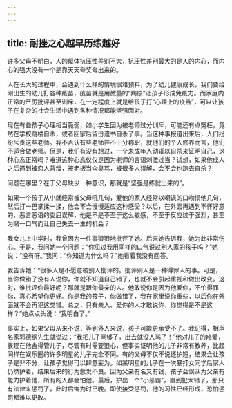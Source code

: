 ```yaml
---
---
---
```

title: 耐挫之心越早历练越好
---




许多父母不明白，人的躯体抗压性差别不大，抗压性差别最大的是人的内心，而内心的强大没有一个是靠天天夸奖夸出来的。

人在长大的过程中，会遇到什么样的情境很难预料，为了幼儿健康成长，我们要给刚出生的幼儿打各种疫苗，疫苗就是用微量的“病原”让孩子形成免疫力。而家庭内正常的严厉批评甚至训斥，在一定程度上就是给孩子打“心理上的疫苗”，可以让孩子在复杂的社会生活中遇到各种情况都能坚强面对。

现在有些孩子心理相当脆弱，如小学生因为被老师过分训斥，可能还有点冤枉，竟然在学校跳楼自杀，或者回家后留份遗书自杀了事。当这种事报道出来后，人们纷纷斥责这些老师。我不否认有些老师并不十分称职，就他们的个人修养而言，他们不适合做老师。但是，我们有没有想过，一个未成年人动辄以自杀来证明自己，这种心态正常吗？难道这种心态仅仅是因为老师的言语刺激过当？试想，如果他成人之后遇到被恋人背叛，被老板当众臭骂，被很多人误解，会不会也跑去自杀？

问题在哪里？在于父母缺少一种意识，那就是“坚强是练就出来的”。

如果一个孩子从小就经常被父母吼几句，爱他的家人经常以嘲讽的口吻损他几句，然后打一巴掌揉一揉，他会不会慢慢适应这种感受？以后，在外面再遇到不怀好意的、恶言恶语的委屈误解，他是不是不至于这么敏感，不至于反应过于强烈，甚至为赌一口气而让自己失去一生的机会？

我女儿上中学时，我曾因为一件事狠狠地批评了她。后来她告诉我，她为此非常伤心。于是，我问她一个问题：“你见过我用同样的口气说过别人家的孩子吗？”她说：“没有呀。”我问：“你知道为什么吗？”她看着我没有回答。

我告诉她：“很多人是不愿意被别人批评的。批评别人是一种得罪人的事。可是，当你做错了没有人说你，你就不知道自己错了，也就不会引起重视和做出改变。这时，谁批评你最好呢？那就是跟你最亲的人。他敢说你是因为他爱你，不怕得罪你，真心希望你更好。你是我的孩子，你做错了，我在家里说你重些，以后你在外面就不会再犯这类错。总之，只有亲人、爱你的人才敢说你，你觉得是不是这样？”她点点头说：“我明白了。”

事实上，如果父母从来不说，等到外人来说，孩子可能更承受不了。我记得，相声名家郭德纲先生就说过：“我把儿子骂够了，出去就没人骂了！”他对儿子的疼爱，表现在他舍得管儿子，尽管有时需要狠心，但事实证明他的儿子非常有教养，比起同样在娱乐圈的许多明星的儿子完全不同。有的父母不仅不说还护短，结果会让孩子是非不分，让孩子觉得可以肆意妄为。如某明星的儿子在一次暴打女同学后家人仍然护着，结果后来的行为愈发不良。因为父亲有名又有钱，孩子会误认为父亲有能力护着他，所有的人都会怕他。最后，护出一个“小恶霸”，直到犯大错了，那只有法律来惩罚了，此时后悔为时已晚。即使接受惩罚，他的习性已经形成，恐怕惩罚都难以更改。